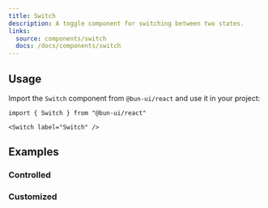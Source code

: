 ```yaml
---
title: Switch
description: A toggle component for switching between two states.
links:
  source: components/switch
  docs: /docs/components/switch
---
```


<ComponentPreview name="switch-basic" />

## Usage

Import the `Switch` component from `@bun-ui/react` and use it in your project:

```tsx
import { Switch } from "@bun-ui/react"
```

```tsx
<Switch label="Switch" />
```

## Examples

### Controlled

<ComponentPreview name="switch-controlled" />

### Customized

<ComponentPreview name="switch-customized" />
